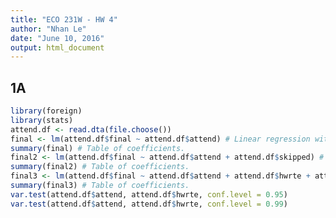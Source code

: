 ---
title: "ECO 231W - HW 4"
author: "Nhan Le"
date: "June 10, 2016"
output: html_document
---

## 1A

```{r 1A}
library(foreign)
library(stats)
attend.df <- read.dta(file.choose())
final <- lm(attend.df$final ~ attend.df$attend) # Linear regression with attend.
summary(final) # Table of coefficients.
final2 <- lm(attend.df$final ~ attend.df$attend + attend.df$skipped) # Linear regression with attend and skipped.
summary(final2) # Table of coefficients.
final3 <- lm(attend.df$final ~ attend.df$attend + attend.df$hwrte + attend.df$priGPA + attend.df$ACT + attend.df$frosh + attend.df$soph) # Linear regression with attend, hwrte, priGPA, ACT, frosh, and soph.
summary(final3) # Table of coefficients.
var.test(attend.df$attend, attend.df$hwrte, conf.level = 0.95)
var.test(attend.df$attend, attend.df$hwrte, conf.level = 0.99)
```

